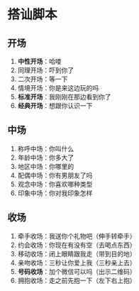# 搭讪脚本

## 开场

1. **中性开场**：哈喽
2. 同理开场：吓到你了
3. 二次开场：等一下
4. 情境开场：你是来这边玩的吗
5. **标准开场**：我刚刚在那边看到你了
6. **经典开场**：想跟你认识一下

## 中场

1. 称呼中场：你叫什么
2. 年龄中场：你多大了
3. 地区中场：你哪里的
4. 配偶中场：你有男朋友了吗
5. 观念中场：你喜欢哪种类型
6. 印象中场：你对我印象怎样

## 收场

1. 牵手收场：我送你个礼物吧（伸手转牵手）
2. 约会收场：你现在有没有空（去喝点东西）
3. 移动收场：闭上眼睛跟我走（带到目的地）
4. 亲吻收场：三秒让你爱上我（三秒亲上去）
5. **号码收场**：加个微信可以吗（出示二维码）
6. 拥抱收场：走之前先抱一下（左下右上抱）